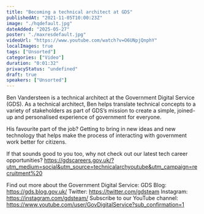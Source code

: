 ```yaml
---
title: "Becoming a technical architect at GDS"
publishedAt: "2021-11-05T10:00:23Z"
image: "./hqdefault.jpg"
dateAdded: "2025-05-27"
poster: "./maxresdefault.jpg"
videoUrl: "https://www.youtube.com/watch?v=O6UNpjQnphY"
localImages: true
tags: ["Unsorted"]
categories: ["Video"]
duration: "0:01:32"
privacyStatus: "undefined"
draft: true
speakers: ["Unsorted"]
---
```

Ben Vandersteen is a technical architect at the Government Digital Service (GDS). As a technical architect, Ben helps translate technical concepts to a variety of stakeholders as part of GDS’s mission to create a simple, joined-up and personalised experience of government for everyone. 

His favourite part of the job? Getting to bring in new ideas and new technology that helps make the process of interacting with government work better for citizens.

If that sounds good to you too, why not check out our latest tech career opportunities?
https://gdscareers.gov.uk/?utm_medium=social&utm_source=technicalarchyoutube&utm_campaign=recruitment%20

Find out more about the Government Digital Service:
GDS Blog: https://gds.blog.gov.uk/
Twitter: https://twitter.com/gdsteam 
Instagram: https://instagram.com/gdsteam/ 
Subscribe to our YouTube channel: 
https://www.youtube.com/user/GovDigitalService?sub_confirmation=1
